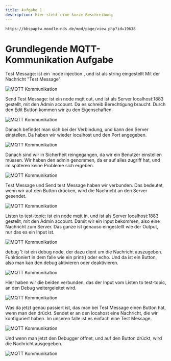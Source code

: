 ```yaml
---
title: Aufgabe 1
description: Hier steht eine kurze Beschreibung
---
```


`https://bbspaptw.moodle-nds.de/mod/page/view.php?id=19638`

# Grundlegende MQTT-Kommunikation Aufgabe

<div class="border-2 border-white p-4 mt-8">
Test Message: ist ein `node injection`, und ist als string eingestellt
Mit der Nachricht "Test Message".

![MQTT Kommunikation](/Aufgabe1//string-test-message.jpeg)
</div>

<div class="border-2 border-white p-4 mt-8">
Send Test Message: ist ein node mqtt out, und ist als Server localhost:1883 gestellt, mit den Admin account.
Da es schreib Berechtigung braucht. Durch den Edit Button kommen wir zu den Eigenschaften.

![MQTT Kommunikation](/Aufgabe1//mqtt-output-test-message.jpeg)
</div>

<div class="border-2 border-white p-4 mt-8">
Danach befindet man sich bei der Verbindung, und kann den Server einstellen.
Da haben wir wieder localhost und den Port angegeben.

![MQTT Kommunikation](/Aufgabe1//bearbeitung-button.jpeg)
</div>

<div class="border-2 border-white p-4 mt-8">
Danach sind wir in Sicherheit reingegangen, da wir ein Benutzer einstellen müssen.
Wir haben den admin genommen, da er auf alles zugriff hat, und im späteren keine Probleme sich ergeben.

![MQTT Kommunikation](/Aufgabe1//sicherheit-rechte-admin.jpeg)
</div>

<div class="border-2 border-white p-4 mt-8">
Test Message und Send test Message haben wir verbunden.
Das bedeutet, wenn wir auf den Button drücken, wird die Nachricht an den Server gesendet.

![MQTT Kommunikation](/Aufgabe1/verbindung-der-test-message.jpeg)
</div>

<div class="border-2 border-white p-4 mt-8">
Listen to test-topic: ist ein node mqtt in, und ist als Server localhost:1883 gestellt, mit den Admin account.
Damit wir ein input bekommen, also eine Nachricht zum Server.
Das ganze ist genauso eingestellt wie der Output, nur das es ein Input ist.

![MQTT Kommunikation](/Aufgabe1/mqtt-input.jpeg)
</div>

<div class="border-2 border-white p-4 mt-8">
debug 1: ist ein debug node, der dazu dient um die Nachricht auszugeben.
Funktioniert in dem falle wie ein print() oder echo.
Und da ist ein Button, also man kan den debug aktivieren oder deaktivieren.

![MQTT Kommunikation](/Aufgabe1/debug-button.jpeg)
</div>

<div class="border-2 border-white gap-2 p-4 mt-8">
Hier haben wir die beiden verbunden, das der Input vom Listen to test-topic, an den Debug weitergeleitet wird.

![MQTT Kommunikation](/Aufgabe1/mqtt-input-and-debug.jpeg)
</div>

<div class="border-2 border-white gap-2 p-4 mt-8">
Was da jetzt genau passiert ist, das man bei Test Message einen Button hat, wenn man den drückt.
Sendet er an den locahost eine Nachricht, die wir konfiguriert haben. Im unseren falle ist es einfach eine Test Message.

![MQTT Kommunikation](/Aufgabe1/function.jpeg)
</div>

<div class="border-2 border-white gap-2 p-4 mt-8">
Und wenn man jetzt den Debugger öffnet, und auf den Button drückt, wird die Nachricht ausgegeben.

![MQTT Kommunikation](/Aufgabe1/debug-message.jpeg)
</div>
